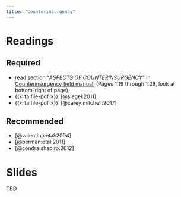 ```yaml
---
title: "Counterinsurgency"
---
```


# Readings


## Required

- read section "*ASPECTS OF COUNTERINSURGENCY*" in [<i class="fa fa-external-link-square-alt" aria-hidden="true"></i> Counterinsurgency field manual](https://www.hsdl.org/?abstract&did=468442),  (Pages 1:19 through 1:29, look at bottom-right of page)
- {{< fa file-pdf >}}&ensp;[@siegel:2011]
- {{< fa file-pdf >}}&ensp;[@carey:mitchell:2017]



## Recommended

- [@valentino:etal:2004]
- [@berman:etal:2011]
- [@condra:shapiro:2012]



# Slides

TBD
<!-- * [Tuesday slides here](https://www.dropbox.com/scl/fi/rge2blc4y5rl8vkiqfvhx/05-coin.pdf?rlkey=9kfe4n41gnox3r3ehsnte1u9v&dl=0) -->
<!-- * [Thursday slides here](https://www.dropbox.com/scl/fi/9kbtreyh7vz35f8wnp9p5/05-coin-audience.pdf?rlkey=iya9sj7o2crsp5m1jotcc041w&dl=0) -->
